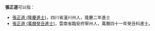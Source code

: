 '''張正道'''可以指：
* [[張正道_(隆慶進士)|張正道 (隆慶進士)]]，四川省潼川州人，隆慶二年進士
* [[張正道_(萬曆癸丑進士)|張正道 (萬曆癸丑進士)]]，雲南省臨安府寧州人，萬曆四十一年癸丑科進士。

{{Disambig|Z|cat=三字张姓人名消歧义}}